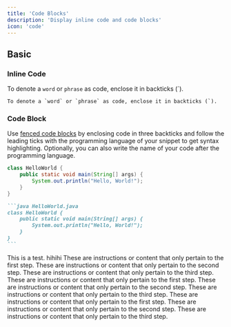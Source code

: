 ```yaml
---
title: 'Code Blocks'
description: 'Display inline code and code blocks'
icon: 'code'
---
```


## Basic

### Inline Code

To denote a `word` or `phrase` as code, enclose it in backticks (`).

```
To denote a `word` or `phrase` as code, enclose it in backticks (`).
```

### Code Block

Use [fenced code blocks](https://www.markdownguide.org/extended-syntax/#fenced-code-blocks) by enclosing code in three backticks and follow the leading ticks with the programming language of your snippet to get syntax highlighting. Optionally, you can also write the name of your code after the programming language.

```java HelloWorld.java
class HelloWorld {
    public static void main(String[] args) {
        System.out.println("Hello, World!");
    }
}
```

````md
```java HelloWorld.java
class HelloWorld {
    public static void main(String[] args) {
        System.out.println("Hello, World!");
    }
}
```
````
<Tabs>
<Tab title = "Hey there">
This is a test.
</Tab>
<Tab title = "Hi">
hihihi
<Tabs>
  <Tab title="First Tab!">
    <Steps>
  <Step title="First Step">
    These are instructions or content that only pertain to the first step.
  </Step>
  <Step title="Second Step">
    These are instructions or content that only pertain to the second step.
  </Step>
  <Step title="Third Step">
    These are instructions or content that only pertain to the third step.
  </Step>
</Steps>
  </Tab>
  <Tab title="Second Tab">
<Steps>
  <Step title="First Step">
    These are instructions or content that only pertain to the first step.
  </Step>
  <Step title="Second Step">
    These are instructions or content that only pertain to the second step.
  </Step>
  <Step title="Third Step">
    These are instructions or content that only pertain to the third step.
  </Step>
</Steps>
  </Tab>
  <Tab title="Third Tab">
<Steps>
  <Step title="First Step">
    These are instructions or content that only pertain to the first step.
  </Step>
  <Step title="Second Step">
    These are instructions or content that only pertain to the second step.
  </Step>
  <Step title="Third Step">
    These are instructions or content that only pertain to the third step.
  </Step>
</Steps>
  </Tab>
</Tabs>
</Tab>
</Tabs>
